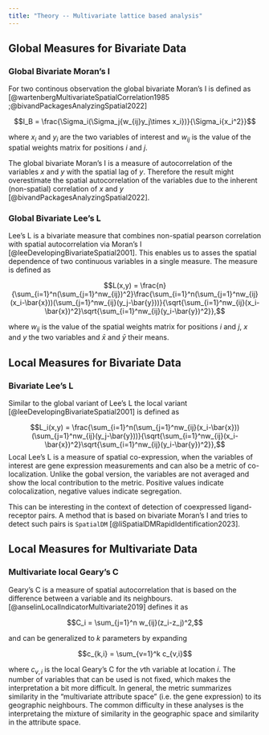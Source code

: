 ```yaml
---
title: "Theory -- Multivariate lattice based analysis"
---
```



## Global Measures for Bivariate Data

### Global Bivariate Moran's I

For two continous observation the global bivariate Moran's I is defined as [@wartenbergMultivariateSpatialCorrelation1985 ;@bivandPackagesAnalyzingSpatial2022]

$$I_B = \frac{\Sigma_i(\Sigma_j{w_{ij}y_j\times x_i})}{\Sigma_i{x_i^2}}$$

where $x_i$ and $y_i$ are the two variables of interest and $w_{ij}$ is the value of the spatial weights matrix for positions $i$ and $j$.

The global bivariate Moran's I is a measure of autocorrelation of the variables $x$ and $y$ with the spatial lag of $y$. Therefore the result might overestimate the spatial autocorrelation of the variables due to the inherent (non-spatial) correlation of $x$ and $y$ [@bivandPackagesAnalyzingSpatial2022].

### Global Bivariate Lee's L

Lee’s L is a bivariate measure that combines non-spatial pearson correlation with spatial autocorrelation via Moran’s I [@leeDevelopingBivariateSpatial2001]. This enables us to asses the spatial dependence of two continuous variables in a single measure. The measure is defined as

$$L(x,y) = \frac{n}{\sum_{i=1}^n(\sum_{j=1}^nw_{ij})^2}\frac{\sum_{i=1}^n(\sum_{j=1}^nw_{ij}(x_i-\bar{x}))(\sum_{j=1}^nw_{ij}(y_j-\bar{y}))}{\sqrt{\sum_{i=1}^nw_{ij}(x_i-\bar{x})^2}\sqrt{\sum_{i=1}^nw_{ij}(y_i-\bar{y})^2}},$$

where $w_{ij}$ is the value of the spatial weights matrix for positions $i$ and $j$, $x$ and $y$ the two variables and $\bar{x}$ and $\bar{y}$ their means. 

## Local Measures for Bivariate Data

### Bivariate Lee's L

Similar to the global variant of Lee's L the local variant [@leeDevelopingBivariateSpatial2001] is defined as 

$$L_i(x,y) = \frac{\sum_{i=1}^n(\sum_{j=1}^nw_{ij}(x_i-\bar{x}))(\sum_{j=1}^nw_{ij}(y_j-\bar{y}))}{\sqrt{\sum_{i=1}^nw_{ij}(x_i-\bar{x})^2}\sqrt{\sum_{i=1}^nw_{ij}(y_i-\bar{y})^2}},$$
Local Lee's L is a measure of spatial co-expression, when the variables of interest are gene expression measurements and can also be a metric of co-localization. Unlike the gobal version, the variables are not averaged and show the local contribution to the metric. Positive values indicate colocalization, negative values indicate segregation. 

This can be interesting in the context of detection of coexpressed ligand-receptor pairs. A method that is based on bivariate Moran's I and tries to detect such pairs is `SpatialDM` [@liSpatialDMRapidIdentification2023].

## Local Measures for Multivariate Data

### Multivariate local Geary's C

Geary’s C is a measure of spatial autocorrelation that is based on the difference between a variable and its neighbours. [@anselinLocalIndicatorMultivariate2019] defines it as

$$C_i = \sum_{j=1}^n w_{ij}(z_i-z_j)^2,$$

and can be generalized to $k$ parameters by expanding 

$$c_{k,i} = \sum_{v=1}^k c_{v,i}$$

where $c_{v,i}$ is the local Geary’s C for the $v$th variable at location $i$. The number of variables that can be used is not fixed, which makes the interpretation a bit more difficult. In general, the metric summarizes similarity in the "multivariate attribute space" (i.e. the gene expression) to its geographic neighbours. The common difficulty in these analyses is the interpretaing the mixture of similarity in the geographic space and similarity in the attribute space. 